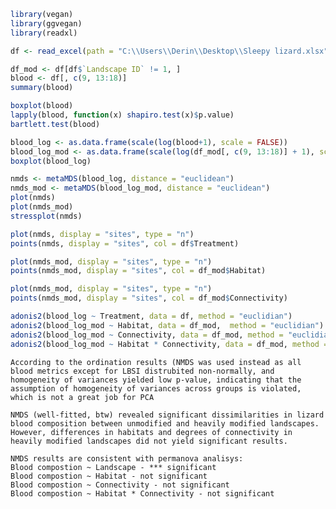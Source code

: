 ```{r}
library(vegan)
library(ggvegan)
library(readxl)
```

```{r}
df <- read_excel(path = "C:\\Users\\Derin\\Desktop\\Sleepy lizard.xlsx")
```

```{r}
df_mod <- df[df$`Landscape ID` != 1, ]
blood <- df[, c(9, 13:18)]
summary(blood)
```

```{r}
boxplot(blood)
lapply(blood, function(x) shapiro.test(x)$p.value)
bartlett.test(blood)
```

```{r}
blood_log <- as.data.frame(scale(log(blood+1), scale = FALSE))
blood_log_mod <- as.data.frame(scale(log(df_mod[, c(9, 13:18)] + 1), scale = FALSE))
boxplot(blood_log)
```

```{r}
nmds <- metaMDS(blood_log, distance = "euclidean")
nmds_mod <- metaMDS(blood_log_mod, distance = "euclidean")
plot(nmds)
plot(nmds_mod)
stressplot(nmds)
```

```{r}
plot(nmds, display = "sites", type = "n")
points(nmds, display = "sites", col = df$Treatment)  
```

```{r}
plot(nmds_mod, display = "sites", type = "n")
points(nmds_mod, display = "sites", col = df_mod$Habitat) 
```

```{r}
plot(nmds_mod, display = "sites", type = "n")
points(nmds_mod, display = "sites", col = df_mod$Connectivity)   
```

```{r}
adonis2(blood_log ~ Treatment, data = df, method = "euclidian")
adonis2(blood_log_mod ~ Habitat, data = df_mod,  method = "euclidian")
adonis2(blood_log_mod ~ Connectivity, data = df_mod, method = "euclidian")
adonis2(blood_log_mod ~ Habitat * Connectivity, data = df_mod, method = "euclidian")
```

```         
According to the ordination results (NMDS was used instead as all blood metrics except for LBSI distrubited non-normally, and homogeneity of variances yielded low p-value, indicating that the assumption of homogeneity of variances across groups is violated, which is not a great job for PCA

NMDS (well-fitted, btw) revealed significant dissimilarities in lizard blood composition between unmodified and heavily modified landscapes. However, differences in habitats and degrees of connectivity in heavily modified landscapes did not yield significant results.

NMDS results are consistent with permanova analisys: 
Blood compostion ~ Landscape - *** significant
Blood compostion ~ Habitat - not significant
Blood compostion ~ Connectivity - not significant
Blood compostion ~ Habitat * Connectivity - not significant
```
